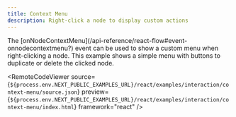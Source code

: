 ```yaml
---
title: Context Menu
description: Right-click a node to display custom actions
---
```



<ExampleLayout>
The [onNodeContextMenu](/api-reference/react-flow#event-onnodecontextmenu?) event can be used to show a custom menu when right-clicking a node. This example shows a simple menu with buttons to duplicate or delete the clicked node.

<RemoteCodeViewer
  source={`${process.env.NEXT_PUBLIC_EXAMPLES_URL}/react/examples/interaction/context-menu/source.json`}
  preview={`${process.env.NEXT_PUBLIC_EXAMPLES_URL}/react/examples/interaction/context-menu/index.html`}
  framework="react"
/>

</ExampleLayout>
